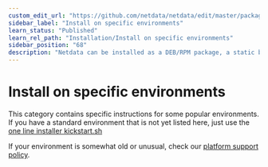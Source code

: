 ```yaml
---
custom_edit_url: "https://github.com/netdata/netdata/edit/master/packaging/installer/methods/systems.md"
sidebar_label: "Install on specific environments"
learn_status: "Published"
learn_rel_path: "Installation/Install on specific environments"
sidebar_position: "68"
description: "Netdata can be installed as a DEB/RPM package, a static binary, a docker container or from source"
---
```



# Install on specific environments

This category contains specific instructions for some popular environments. 
If you have a standard environment that is not yet listed here, just use the 
[one line installer kickstart.sh](/docs/nightly/installation/installation-methods/one-line-installer-kickstart.sh)

If your environment is somewhat old or unusual, check our 
[platform support policy](/docs/nightly/installation/platform-support-policy).

